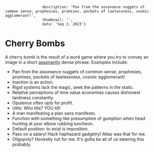                      description: 'Pan from the assonance nuggets of common sense, prophesies, promises, pockets of lawlessness, cosmic agglomerant!',
                     thumbnail: '',
                     date: 'Sep 2, 2023'}

# Cherry Bombs
A cherry bomb is the result of a word game where you try to convey an image in a short [assonantly](https://en.wikipedia.org/wiki/Assonance) dense phrase.
Examples include:
 - Pan from the assonance nuggets of common sense, prophesies, promises, pockets of lawlessness, cosmic agglomerant!
 - Inaction is an action.
 - Rigid systems lack the magic, seek the patterns in the static.
 - Relative perceptions of time value economies causes dishonest tardiness constantly.
 - Opulence often opts for profit.
 - Utils: Who tills? YOU till!
 - A man manifesting a plan sans manifesto.
 - Function with something like presumption of gumption when head hunting at your elbow rubbing luncheon.
 - Default position: to exist is imposition.
 - Pass on a salary! Hack haphazard gadgetry! Atlas was that for me.
 - Oligopoly? Honestly not for me. It's gotta be all of us steering this probably.
